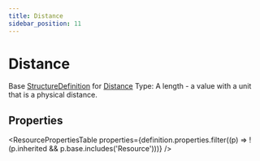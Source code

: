 ```yaml
---
title: Distance
sidebar_position: 11
---
```


# Distance

Base <a href="/docs/api/fhir/resources/structuredefinition">StructureDefinition</a> for <a href="/docs/api/fhir/datatypes/distance">Distance</a> Type: A length - a value with a unit that is a physical distance.



## Properties

<ResourcePropertiesTable properties={definition.properties.filter((p) => !(p.inherited && p.base.includes('Resource')))} />



